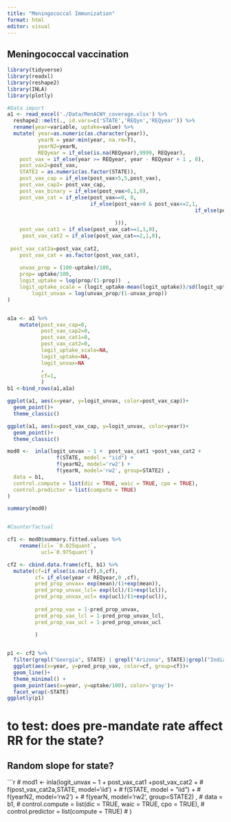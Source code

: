 ```yaml
---
title: "Meningococcal Immunization"
format: html
editor: visual
---
```


## Meningococcal vaccination

```r
library(tidyverse)
library(readxl)
library(reshape2)
library(INLA)
library(plotly)
```

```r
#Data import
a1 <- read_excel('./Data/MenACWY_coverage.xlsx') %>%
  reshape2::melt(., id.vars=c('STATE','REQyn','REQyear')) %>%
  rename(year=variable, uptake=value) %>%
  mutate( year=as.numeric(as.character(year)),
          yearN = year-min(year, na.rm=T),
          yearN2=yearN,
          REQyear = if_else(is.na(REQyear),9999, REQyear),
    post_vax = if_else(year >= REQyear, year - REQyear + 1 , 0),
    post_vax2=post_vax,
    STATE2 = as.numeric(as.factor(STATE)),
    post_vax_cap = if_else(post_vax>5,5,post_vax),
    post_vax_cap2= post_vax_cap,
    post_vax_binary = if_else(post_vax>0,1,0),
    post_vax_cat = if_else(post_vax==0, 0,
                           if_else(post_vax>0 & post_vax<=2,1,
                                                             if_else(post_vax>2,2,NA_real_
 
                                   ))),
    post_vax_cat1 = if_else(post_vax_cat==1,1,0),
     post_vax_cat2 = if_else(post_vax_cat==2,1,0),
    
 post_vax_cat2a=post_vax_cat2,
    post_vax_cat = as.factor(post_vax_cat),
    
    unvax_prop = (100-uptake)/100,
    prop= uptake/100,
    logit_uptake = log(prop/(1-prop))  ,
    logit_uptake_scale = (logit_uptake-mean(logit_uptake))/sd(logit_uptake),
        logit_unvax = log(unvax_prop/(1-unvax_prop))
)


a1a <- a1 %>%
    mutate(post_vax_cap=0,
           post_vax_cap2=0,
           post_vax_cat1=0,
           post_vax_cat2=0,
           logit_uptake_scale=NA,
           logit_uptake=NA,
           logit_unvax=NA
           ,
           cf=1,
           )
b1 <-bind_rows(a1,a1a)

```

```r

ggplot(a1, aes(x=year, y=logit_unvax, color=post_vax_cap))+
  geom_point()+
  theme_classic()

ggplot(a1, aes(x=post_vax_cap, y=logit_unvax, color=year))+
  geom_point()+
  theme_classic()
```

```r

mod0 <-  inla(logit_unvax ~ 1 +  post_vax_cat1 +post_vax_cat2 +
                f(STATE, model = "iid") + 
                f(yearN2, model='rw2') + 
                f(yearN, model='rw2', group=STATE2) , 
  data = b1,
  control.compute = list(dic = TRUE, waic = TRUE, cpo = TRUE),
  control.predictor = list(compute = TRUE)
)

summary(mod0)


#Counterfactual

cf1 <- mod0$summary.fitted.values %>%
    rename(lcl= `0.025quant`,
           ucl=`0.975quant`)

cf2 <- cbind.data.frame(cf1, b1) %>%
  mutate(cf=if_else(is.na(cf),0,cf),
         cf= if_else(year < REQyear,0 ,cf),
         pred_prop_unvax= exp(mean)/(1+exp(mean)),
         pred_prop_unvax_lcl= exp(lcl)/(1+exp(lcl)),
         pred_prop_unvax_ucl= exp(ucl)/(1+exp(ucl)),
         
         pred_prop_vax = 1-pred_prop_unvax,
         pred_prop_vax_lcl = 1-pred_prop_unvax_lcl,
         pred_prop_vax_ucl = 1-pred_prop_unvax_ucl
         
         )


p1 <- cf2 %>%
  filter(grepl("Georgia", STATE) | grepl("Arizona", STATE)|grepl("Indiana", STATE) ) %>%
  ggplot(aes(x=year, y=pred_prop_vax, color=cf, group=cf))+
  geom_line()+
  theme_minimal() +
  geom_point(aes(x=year, y=uptake/100), color='gray')+
  facet_wrap(~STATE)
ggplotly(p1)

```



# to test: does pre-mandate rate affect RR for the state?
## Random slope for state?

```r

# mod1 <-  inla(logit_unvax ~ 1 +  post_vax_cat1 +post_vax_cat2 +
#                 f(post_vax_cat2a,STATE, model='iid') +
#                 f(STATE, model = "iid") + 
#                 f(yearN2, model='rw2') + 
#                 f(yearN, model='rw2', group=STATE2) , 
#   data = b1,
#   control.compute = list(dic = TRUE, waic = TRUE, cpo = TRUE),
#   control.predictor = list(compute = TRUE)
# )